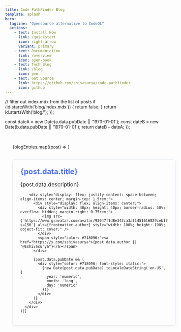 ```yaml
---
title: Code PathFinder Blog
template: splash
hero:
  tagline: "Opensource alternative to CodeQL"
  actions:
    - text: Install Now
      link: /quickstart
      icon: right-arrow
      variant: primary
    - text: Documentation
      link: /overview
      icon: open-book
    - text: Tech Blog
      link: /blog
      icon: pen
    - text: Get Source
      link: https://github.com/shivasurya/code-pathfinder
      icon: github
---
```



  // filter out index.mdx from the list of posts
  if (id.startsWith('blog/index.mdx')) {
    return false;
  }
  return id.startsWith('blog/');
});

  const dateA = new Date(a.data.pubDate || '1970-01-01');
  const dateB = new Date(b.data.pubDate || '1970-01-01');
  return dateB - dateA;
});

<PostHogLayout />
<div style="margin: 3rem auto; padding: 0 1.5rem; max-width: 800px;">
  
  <div style="display: grid; gap: 2rem;">
    {blogEntries.map((post) => (
      <div style="border-radius: 8px; border: 1px solid #e2e8f0; padding: 1.5rem; transition: transform 0.2s; box-shadow: 0 4px 6px rgba(0, 0, 0, 0.05);">
        <h2 style="margin-top: 0; margin-bottom: 0.75rem;">
          <a href={`/${post.slug}`} style="text-decoration: none; color: #4c6ef5; font-size: 1.5rem;">
            {post.data.title}
          </a>
        </h2>
        <p style="font-size: 1.1rem; margin-bottom: 1rem;">
          {post.data.description}
        </p>
        
        <div style="display: flex; justify-content: space-between; align-items: center; margin-top: 1.5rem;">
          <div style="display: flex; align-items: center;">
            <div style="width: 40px; height: 40px; border-radius: 50%; overflow: hidden; margin-right: 0.75rem;">
              <img src={`https://www.gravatar.com/avatar/93047f1d8e343ca3af1451616829ceb1?s=150`} alt={frontmatter.author} style="width: 100%; height: 100%; object-fit: cover;" />
            </div>
            <span style="color: #718096;"><a href="https://x.com/sshivasurya">{post.data.author || "@sshivasurya"}</a></span>
          </div>
          
          {post.data.pubDate && (
            <div style="color: #718096; font-style: italic;">
              {new Date(post.data.pubDate).toLocaleDateString('en-US', {
                year: 'numeric', 
                month: 'long', 
                day: 'numeric'
              })}
            </div>
          )}
        </div>
      </div>
    ))}
  </div>
</div>
